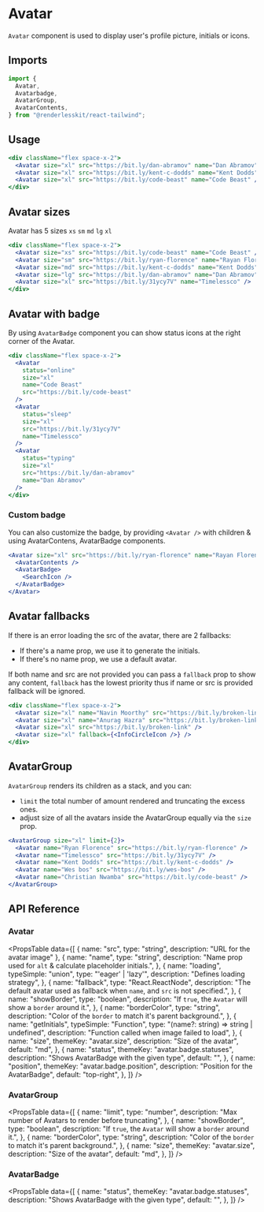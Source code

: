 
# Avatar

`Avatar` component is used to display user's profile picture, initials or icons.

<ComponentLinks github="avatar" theme="avatar" story="primitives-avatar" />

## Imports

```js
import {
  Avatar,
  Avatarbadge,
  AvatarGroup,
  AvatarContents,
} from "@renderlesskit/react-tailwind";
```

## Usage

```jsx live
<div className="flex space-x-2">
  <Avatar size="xl" src="https://bit.ly/dan-abramov" name="Dan Abramov" />
  <Avatar size="xl" src="https://bit.ly/kent-c-dodds" name="Kent Dodds" />
  <Avatar size="xl" src="https://bit.ly/code-beast" name="Code Beast" />
</div>
```

## Avatar sizes

Avatar has 5 sizes `xs` `sm` `md` `lg` `xl`

```jsx live
<div className="flex space-x-2">
  <Avatar size="xs" src="https://bit.ly/code-beast" name="Code Beast" />
  <Avatar size="sm" src="https://bit.ly/ryan-florence" name="Rayan Florence" />
  <Avatar size="md" src="https://bit.ly/kent-c-dodds" name="Kent Dodds" />
  <Avatar size="lg" src="https://bit.ly/dan-abramov" name="Dan Abramov" />
  <Avatar size="xl" src="https://bit.ly/31ycy7V" name="Timelessco" />
</div>
```

## Avatar with badge

By using `AvatarBadge` component you can show status icons at the right corner of the Avatar.

```jsx live
<div className="flex space-x-2">
  <Avatar
    status="online"
    size="xl"
    name="Code Beast"
    src="https://bit.ly/code-beast"
  />
  <Avatar
    status="sleep"
    size="xl"
    src="https://bit.ly/31ycy7V"
    name="Timelessco"
  />
  <Avatar
    status="typing"
    size="xl"
    src="https://bit.ly/dan-abramov"
    name="Dan Abramov"
  />
</div>
```

### Custom badge

You can also customize the badge, by providing `<Avatar />` with children & using AvatarContens, AvatarBadge components.

```jsx live
<Avatar size="xl" src="https://bit.ly/ryan-florence" name="Rayan Florence">
  <AvatarContents />
  <AvatarBadge>
    <SearchIcon />
  </AvatarBadge>
</Avatar>
```

## Avatar fallbacks

If there is an error loading the src of the avatar, there are 2 fallbacks:

- If there's a name prop, we use it to generate the initials.
- If there's no name prop, we use a default avatar.

If both name and src are not provided you can pass a `fallback` prop to show any content,
`fallback` has the lowest priority thus if name or src is provided fallback will be ignored.

```jsx live
<div className="flex space-x-2">
  <Avatar size="xl" name="Navin Moorthy" src="https://bit.ly/broken-link" />
  <Avatar size="xl" name="Anurag Hazra" src="https://bit.ly/broken-link" />
  <Avatar size="xl" src="https://bit.ly/broken-link" />
  <Avatar size="xl" fallback={<InfoCircleIcon />} />
</div>
```

## AvatarGroup

`AvatarGroup` renders its children as a stack, and you can:

- `limit` the total number of amount rendered and truncating the excess ones.
- adjust size of all the avatars inside the AvatarGroup equally via the `size` prop.

```jsx live
<AvatarGroup size="xl" limit={2}>
  <Avatar name="Ryan Florence" src="https://bit.ly/ryan-florence" />
  <Avatar name="Timelessco" src="https://bit.ly/31ycy7V" />
  <Avatar name="Kent Dodds" src="https://bit.ly/kent-c-dodds" />
  <Avatar name="Wes bos" src="https://bit.ly/wes-bos" />
  <Avatar name="Christian Nwamba" src="https://bit.ly/code-beast" />
</AvatarGroup>
```

## API Reference

### Avatar

<PropsTable
  data={[
    { name: "src", type: "string", description: "URL for the avatar image" },
    {
      name: "name",
      type: "string",
      description: "Name prop used for `alt` & calculate placeholder initials.",
    },
    {
      name: "loading",
      typeSimple: "union",
      type: "'eager' | 'lazy'",
      description: "Defines loading strategy",
    },
    {
      name: "fallback",
      type: "React.ReactNode",
      description:
        "The default avatar used as fallback when `name`, and `src` is not specified.",
    },
    {
      name: "showBorder",
      type: "boolean",
      description: "If `true`, the `Avatar` will show a `border` around it.",
    },
    {
      name: "borderColor",
      type: "string",
      description: "Color of the `border` to match it's parent background.",
    },
    {
      name: "getInitials",
      typeSimple: "Function",
      type: "(name?: string) => string | undefined",
      description: "Function called when image failed to load",
    },
    {
      name: "size",
      themeKey: "avatar.size",
      description: "Size of the avatar",
      default: "md",
    },
    {
      name: "status",
      themeKey: "avatar.badge.statuses",
      description: "Shows AvatarBadge with the given type",
      default: "",
    },
    {
      name: "position",
      themeKey: "avatar.badge.position",
      description: "Position for the AvatarBadge",
      default: "top-right",
    },
  ]}
/>

### AvatarGroup

<PropsTable
  data={[
    {
      name: "limit",
      type: "number",
      description: "Max number of Avatars to render before truncating",
    },
    {
      name: "showBorder",
      type: "boolean",
      description: "If `true`, the `Avatar` will show a `border` around it.",
    },
    {
      name: "borderColor",
      type: "string",
      description: "Color of the `border` to match it's parent background.",
    },
    {
      name: "size",
      themeKey: "avatar.size",
      description: "Size of the avatar",
      default: "md",
    },
  ]}
/>

### AvatarBadge

<PropsTable
  data={[
    {
      name: "status",
      themeKey: "avatar.badge.statuses",
      description: "Shows AvatarBadge with the given type",
      default: "",
    },
  ]}
/>
